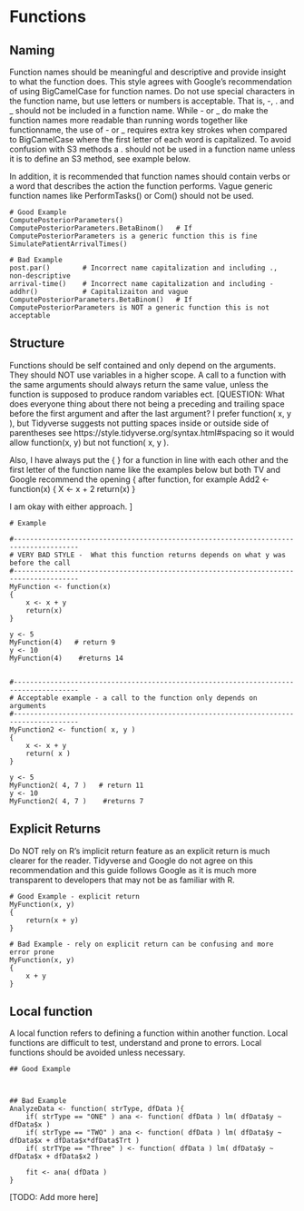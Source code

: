 # Functions


## Naming 
Function names should be meaningful and descriptive and provide insight to what the function does.  This style agrees with Google's recommendation of using BigCamelCase for function names.  Do not use special characters in the function name, but use letters or numbers is acceptable. That is, -, . and _ should not be included in a function name.  While - or _ do make the function names more readable than running words together like functionname, the use of - or _ requires extra key strokes when compared to BigCamelCase where the first letter of each word is capitalized.   To avoid confusion with S3 methods a . should not be used in a function name unless it is to define an S3 method, see example below. 

In addition, it is recommended that function names should contain verbs or a word that describes the action the function performs.   Vague generic function names like PerformTasks() or Com() should not be used.   

    # Good Example 
    ComputePosteriorParameters()
    ComputePosteriorParameters.BetaBinom()   # If ComputePosteriorParameters is a generic function this is fine
    SimulatePatientArrivalTimes()
    
    # Bad Example
    post.par()        # Incorrect name capitalization and including ., non-descriptive
    arrival-time()    # Incorrect name capitalization and including -
    addhr()           # Capitalizaiton and vague
    ComputePosteriorParameters.BetaBinom()   # If ComputePosteriorParameters is NOT a generic function this is not acceptable
    

## Structure
Functions should be self contained and only depend on the arguments.  They should NOT use variables in a higher scope.  A call
to a function with the same arguments should always return the same value, unless the function is supposed to produce random variables ect.
[QUESTION:  What does everyone thing about there not being a preceding and trailing space before the first argument and after the last argument?  I prefer function( x, y ), but Tidyverse  suggests not putting spaces inside or outside side of parentheses see https://style.tidyverse.org/syntax.html#spacing so it would allow function(x, y) but not function( x, y ).  

Also, I have always put the { } for a function in line with each other and the first letter of the function name like the examples below but both TV and Google recommend the opening { after function, for example 
Add2 <- function(x) {
    X <- x + 2
    return(x)
}

I am okay with either approach.  ]

    # Example

    #--------------------------------------------------------------------------------------
    # VERY BAD STYLE -  What this function returns depends on what y was before the call
    #--------------------------------------------------------------------------------------
    MyFunction <- function(x)
    {
        x <- x + y
        return(x)
    }

    y <- 5
    MyFunction(4)   # return 9
    y <- 10
    MyFunction(4)    #returns 14

    
    #--------------------------------------------------------------------------------------
    # Acceptable example - a call to the function only depends on arguments
    #--------------------------------------------------------------------------------------
    MyFunction2 <- function( x, y )
    {
        x <- x + y
        return( x )
    }

    y <- 5
    MyFunction2( 4, 7 )   # return 11
    y <- 10
    MyFunction2( 4, 7 )    #returns 7
    
## Explicit Returns

Do NOT rely on R's implicit return feature as an explicit return is much clearer for the reader.  Tidyverse and Google do not agree on this recommendation and this guide follows Google as it is much more transparent to developers that may not be as familiar with R.

    # Good Example - explicit return
    MyFunction(x, y)
    {
        return(x + y)
    }
    
    # Bad Example - rely on explicit return can be confusing and more error prone
    MyFunction(x, y)
    {
        x + y
    }

## Local function
A local function refers to defining a function within another function.  Local functions are difficult to test, understand and prone to errors.  Local functions should be avoided unless necessary.

    ## Good Example 
    
    
    
    ## Bad Example
    AnalyzeData <- function( strType, dfData ){
        if( strType == "ONE" ) ana <- function( dfData ) lm( dfData$y ~ dfData$x )
        if( strType == "TWO" ) ana <- function( dfData ) lm( dfData$y ~ dfData$x + dfData$x*dfData$Trt )
        if( strTYpe == "Three" ) <- function( dfData ) lm( dfData$y ~ dfData$x + dfData$x2 )
        
        fit <- ana( dfData )
    }
    
[TODO: Add more here]